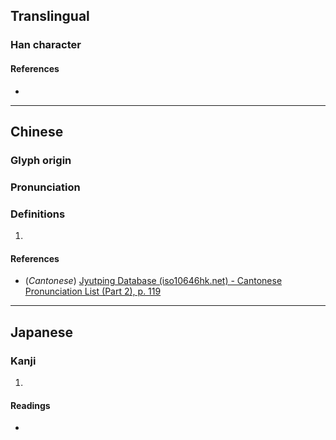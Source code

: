 {{character info}}
==Translingual==

===Han character===
{{Han char|rn=64|rad=手|as=13|sn=16|four=|canj=QHKO|ids=⿰扌筴}}

====References====
* {{Han ref|kx=0458.120|dkj=12803|dj=0807.030|hdz=31970.070|uh=64CC|ud=25804}}

----

==Chinese==
{{zh-forms}}

===Glyph origin===
{{Han etym}}

===Pronunciation===
{{zh-pron
|m=sè
|c=saak3
|h=
|md=
|mn=
|w=
|mc=y
|oc=y
|cat=n
}}

===Definitions===
{{zh-hanzi}}

# {{rfdef|zh}}

====References====
* (''Cantonese'') [http://www.iso10646hk.net/jp/document/download.jsp Jyutping Database (iso10646hk.net) - Cantonese Pronunciation List (Part 2), p. 119]

----

==Japanese==

===Kanji===
{{ja-kanji|grade=|rs=手13}}

# {{rfdef|ja|sort=手13}}

====Readings====
* {{ja-readings|on=さく,ちゃく|kun=もちざお}}